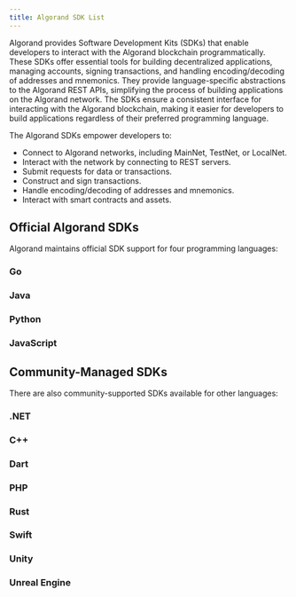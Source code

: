 ```yaml
---
title: Algorand SDK List
---
```



Algorand provides Software Development Kits (SDKs) that enable developers to interact with the Algorand blockchain programmatically. These SDKs offer essential tools for building decentralized applications, managing accounts, signing transactions, and handling encoding/decoding of addresses and mnemonics. They provide language-specific abstractions to the Algorand REST APIs, simplifying the process of building applications on the Algorand network. The SDKs ensure a consistent interface for interacting with the Algorand blockchain, making it easier for developers to build applications regardless of their preferred programming language.

The Algorand SDKs empower developers to:

- Connect to Algorand networks, including MainNet, TestNet, or LocalNet.
- Interact with the network by connecting to REST servers.
- Submit requests for data or transactions.
- Construct and sign transactions.
- Handle encoding/decoding of addresses and mnemonics.
- Interact with smart contracts and assets.

## Official Algorand SDKs

Algorand maintains official SDK support for four programming languages:

### Go

<LinkCard
  title='Go SDK Repository'
  href='https://github.com/algorand/go-algorand-sdk'
  description='Go SDK for Algorand'
/>
<LinkCard
  title='Go SDK Reference'
  href='https://pkg.go.dev/github.com/algorand/go-algorand-sdk/v2@v2.8.0'
  description='Go SDK API Documentation for Algorand'
/>

### Java

<LinkCard
  title='Java SDK Repository'
  href='https://github.com/algorand/java-algorand-sdk'
  description='Java SDK for Algorand'
/>
<LinkCard
  title='Java SDK Reference'
  href='https://algorand.github.io/java-algorand-sdk/'
  description='Java SDK API Documentation for Algorand'
/>

### Python

<LinkCard
  title='Python SDK Repository'
  href='https://github.com/algorand/py-algorand-sdk'
  description='Python SDK for Algorand'
/>
<LinkCard
  title='Python SDK Reference'
  href='https://py-algorand-sdk.readthedocs.io/en/latest/'
  description='Python SDK API Documentation for Algorand'
/>

### JavaScript

<LinkCard
  title='JavaScript SDK Repository'
  href='https://github.com/algorand/js-algorand-sdk'
  description='JavaScript SDK for Algorand'
/>
<LinkCard
  title='JavaScript SDK Reference'
  href='https://algorand.github.io/js-algorand-sdk/'
  description='JavaScript SDK API Documentation for Algorand'
/>

## Community-Managed SDKs

There are also community-supported SDKs available for other languages:

### .NET

<LinkCard
  title='.NET SDK Repository'
  href='https://github.com/RileyGe/dotnet-algorand-sdk'
  description='.NET SDK for Algorand'
/>
<LinkCard
  title='.NET SDK Reference'
  href='https://rileyge.github.io/dotnet-algorand-sdk/api/index.html'
  description='.NET SDK API Documentation for Algorand'
/>

### C++

<LinkCard
  title='C++ SDK Repository'
  href='https://github.com/ShoshaDev/Algorand_Cplusplus_SDK'
  description='C++ SDK for Algorand'
/>
<LinkCard
  title='C++ SDK Reference'
  href='https://docs.vertices.network/vertices-sdk/api-reference'
  description='C++ SDK API Documentation for Algorand'
/>

### Dart

<LinkCard
  title='Dart SDK Repository'
  href='https://github.com/RootSoft/algorand-dart'
  description='Dart SDK for Algorand'
/>
<LinkCard
  title='Dart SDK Reference'
  href='https://pub.dev/documentation/algorand_dart/latest/'
  description='Dart SDK API Documentation for Algorand'
/>

### PHP

<LinkCard
  title='PHP SDK Repository'
  href='https://github.com/ffsolutions/php-algorand-sdk'
  description='PHP SDK for Algorand'
/>

### Rust

<LinkCard
  title='Rust SDK Repository'
  href='https://github.com/manuelmauro/algonaut'
  description='Rust SDK for Algorand'
/>
<LinkCard
  title='Rust SDK Reference'
  href='https://docs.rs/algonaut/0.4.2/algonaut/all.html'
  description='Rust SDK API Documentation for Algorand'
/>

### Swift

<LinkCard
  title='Swift SDK Repository'
  href='https://github.com/Jesulonimi21/Swift-Algorand-Sdk'
  description='Swift SDK for Algorand'
/>

### Unity

<LinkCard
  title='Unity SDK Repository'
  href='https://github.com/CareBoo/unity-algorand-sdk'
  description='Unity SDK for Algorand'
/>

### Unreal Engine

<LinkCard
  title='Unreal Engine SDK Repository'
  href='https://github.com/ShoshaDev/Algorand-Unreal-Engine-SDK'
  description='Unreal Engine SDK for Algorand'
/>
